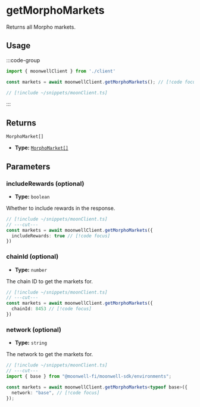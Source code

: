
# getMorphoMarkets

Returns all Morpho markets.

## Usage

:::code-group

```ts twoslash [example.ts]
import { moonwellClient } from './client'

const markets = await moonwellClient.getMorphoMarkets(); // [!code focus]
```

```ts twoslash [client.ts] filename="client.ts"
// [!include ~/snippets/moonClient.ts]
```

:::

## Returns

```
MorphoMarket[]
```

- **Type:** [`MorphoMarket[]`](/docs/glossary/types#morphomarket)

## Parameters

### includeRewards (optional)

- **Type:** `boolean`

Whether to include rewards in the response.

```ts twoslash
// [!include ~/snippets/moonClient.ts]
// ---cut---
const markets = await moonwellClient.getMorphoMarkets({
  includeRewards: true // [!code focus]
})
```

### chainId (optional)

- **Type:** `number`

The chain ID to get the markets for.

```ts twoslash
// [!include ~/snippets/moonClient.ts]
// ---cut---
const markets = await moonwellClient.getMorphoMarkets({
  chainId: 8453 // [!code focus]
})
```

<OptionalNetworkParameterInfo />

### network (optional)

- **Type:** `string`

The network to get the markets for.

```ts twoslash
// [!include ~/snippets/moonClient.ts]
// ---cut---
import { base } from "@moonwell-fi/moonwell-sdk/environments";

const markets = await moonwellClient.getMorphoMarkets<typeof base>({
  network: "base", // [!code focus]
});
```
